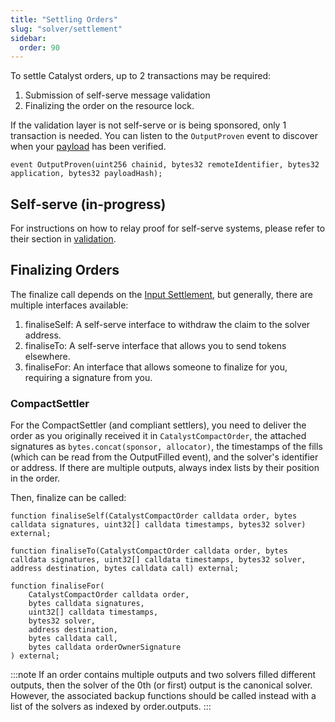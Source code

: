 ```yaml
---
title: "Settling Orders"
slug: "solver/settlement"
sidebar:
  order: 90
---
```



To settle Catalyst orders, up to 2 transactions may be required:
1. Submission of self-serve message validation
2. Finalizing the order on the resource lock.

If the validation layer is not self-serve or is being sponsored, only 1 transaction is needed. You can listen to the `OutputProven` event to discover when your [payload](/solver/evm#validation-layers) has been verified.
```
event OutputProven(uint256 chainid, bytes32 remoteIdentifier, bytes32 application, bytes32 payloadHash);
```

## Self-serve (in-progress)

For instructions on how to relay proof for self-serve systems, please refer to their section in [validation](/architecture/validation).

## Finalizing Orders

The finalize call depends on the [Input Settlement](/architecture/input), but generally, there are multiple interfaces available:

1. finaliseSelf: A self-serve interface to withdraw the claim to the solver address.
2. finaliseTo: A self-serve interface that allows you to send tokens elsewhere.
3. finaliseFor: An interface that allows someone to finalize for you, requiring a signature from you.

### CompactSettler

For the CompactSettler (and compliant settlers), you need to deliver the order as you originally received it in `CatalystCompactOrder`, the attached signatures as `bytes.concat(sponsor, allocator)`, the timestamps of the fills (which can be read from the OutputFilled event), and the solver's identifier or address. If there are multiple outputs, always index lists by their position in the order.

Then, finalize can be called:

```solidity
function finaliseSelf(CatalystCompactOrder calldata order, bytes calldata signatures, uint32[] calldata timestamps, bytes32 solver) external;

function finaliseTo(CatalystCompactOrder calldata order, bytes calldata signatures, uint32[] calldata timestamps, bytes32 solver, address destination, bytes calldata call) external;

function finaliseFor(
    CatalystCompactOrder calldata order,
    bytes calldata signatures,
    uint32[] calldata timestamps,
    bytes32 solver,
    address destination,
    bytes calldata call,
    bytes calldata orderOwnerSignature
) external;
```

:::note
If an order contains multiple outputs and two solvers filled different outputs, then the solver of the 0th (or first) output is the canonical solver. However, the associated backup functions should be called instead with a list of the solvers as indexed by order.outputs.
:::